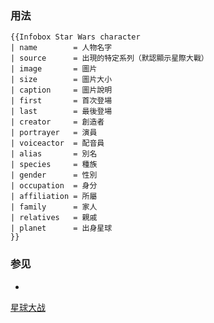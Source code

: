 {{Documentation subpage}}
<!-- PLEASE ADD CATEGORIES AND INTERWIKIS AT THE BOTTOM OF THIS PAGE -->

===用法===
{{Infobox Star Wars character
| name        = 安納金·天行者 '''/ '''達斯·維達<br/>Anakin Skywalker '''/''' Darth Vader
| source      = 星際大戰
| image       =
| size        = 270px
| caption     = 黑武士的 Cosplay
| first       = 《[[星際大戰四部曲：曙光乍現|曙光乍現]]》<small>(1977)</small>
| last        = 《[[星際大戰：反抗軍起義|反抗軍起義]]》<small>(2014)</small>
| creator     = [[喬治·盧卡斯]]
| portrayer   = {{Plain list|
*{{link-en|傑克·洛伊德|Jake Lloyd}}<small>（I）</small>
*[[海登·克里斯唐森]] <small>（II, III）</small>
*{{link-en|大衛·普洛斯|David Prose}}<small>（IV-VI）</small>
*[[塞巴斯蒂安·肖]] <small>（VI）</small>
}}
| voiceactor  = [[詹姆斯·厄爾·瓊斯]] <small>（III-VI）</small>
| alias       = {{Plain list|
*-{zh:黑武士; zh-cn:黑武士; zh-tw:達斯·維達; zh-hk:達斯·維達; zh-sg:黑武士}-
*天選之子（The Chosen One）
}}
| species     = {{Plain list|
*[[人類]]
*[[半機械人]]
}}
| gender      = 男性
| occuption   = {{Plain list|
*'''安納金·天行者'''：
*[[銀河共和國]]將軍
*[[絕地武士]]
*[[絕地議會]]成員
*'''達斯·維達'''：
*[[銀河帝國]]元帥
*[[西斯 (星際大戰)|西斯]]領主
}}
| affiliation = {{Plain list|
*'''安納金·天行者'''：
*[[絕地武士]]
*[[銀河共和國]]
*'''達斯·維達'''：
*[[西斯]]武士
*[[銀河帝國]]
}}
| family      = {{Plain list|
*[[西蜜·天行者]]<small>（母）</small>
*[[克里格·拉爾斯]]<small>（繼父）</small>
*[[帕德梅·艾米达拉]]<small>（妻）</small>
*[[路克·天行者]]<small>（子）</small>
*[[莉亞公主]]<small>（女）</small>
}}
| relatives   = {{Plain list|
*[[歐文·拉爾斯]]<small>（繼兄弟）</small>
*[[星際大戰人物列表|貝魯·白日]]<small>（嫂嫂/弟媳）</small>
*[[韓蘇洛]]<small>（女婿）</small>
*[[班·蘇洛]]<small>（外孫）</small>
}}
| planet      = [[塔圖因]]
}}
<pre style="overflow: auto">
{{Infobox Star Wars character
| name        = 人物名字
| source      = 出現的特定系列（默認顯示星際大戰）
| image       = 圖片
| size        = 圖片大小
| caption     = 圖片說明
| first       = 首次登場
| last        = 最後登場
| creator     = 創造者
| portrayer   = 演員
| voiceactor  = 配音員
| alias       = 別名
| species     = 種族
| gender      = 性別
| occupation  = 身分
| affiliation = 所屬
| family      = 家人
| relatives   = 親戚
| planet      = 出身星球
}}</pre>

===参见===
*{{tl|Infobox character}}

<includeonly>
<!-- CATEGORIES AND INTERWIKIS BELOW THIS LINE PLEASE -->
[[Category:星球大戰模板|{{PAGENAME}}]]
[[Category:虚构人物信息框模板|星球大战]]

</includeonly>